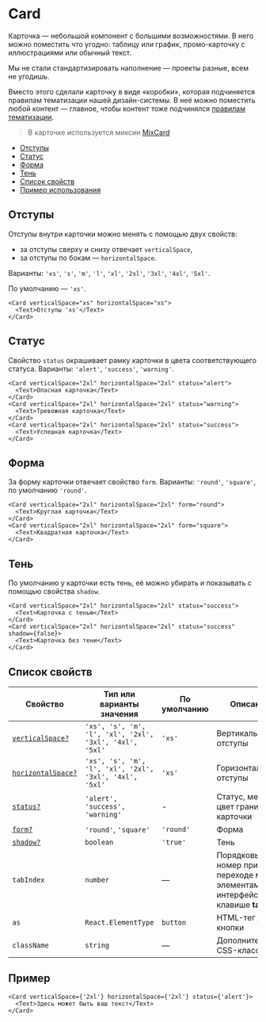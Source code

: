 

# Card

Карточка — небольшой компонент с большими возможностями. В него можно поместить что угодно:
таблицу или график, промо-карточку с иллюстрациями или обычный текст.

Мы не стали стандартизировать наполнение — проекты разные, всем не угодишь.

Вместо этого сделали карточку в виде «коробки», которая подчиняется правилам
тематизации нашей дизайн-системы. В неё можно поместить любой контент —
главное, чтобы контент тоже подчинялся [правилам тематизации](?path=/docs/thematization-what-are-themes--page).

> В карточке используется миксин [MixCard](?path=/docs/mixcard--page)

- [Отступы](#отступы)
- [Статус](#статус)
- [Форма](#форма)
- [Тень](#тень)
- [Список свойств](#список-свойств)
- [Пример использования](#пример)

## Отступы

Отступы внутри карточки можно менять с помощью двух свойств:

- за отступы сверху и снизу отвечает `verticalSpace`,
- за отступы по бокам — `horizontalSpace`.

Варианты:
`'xs'`, `'s'`, `'m'`, `'l'`, `'xl'`, `'2xl'`, `'3xl'`, `'4xl'`, `'5xl'`.

По умолчанию — `'xs'`.

```tsx
<Card verticalSpace="xs" horizontalSpace="xs">
  <Text>Отступы 'xs'</Text>
</Card>
```

<CardExampleSpace />

## Статус

Свойство `status` окрашивает рамку карточки в цвета соответствующего статуса. Варианты:
`'alert'`, `'success'`, `'warning'`.

```tsx
<Card verticalSpace="2xl" horizontalSpace="2xl" status="alert">
  <Text>Опасная карточка</Text>
</Card>
<Card verticalSpace="2xl" horizontalSpace="2xl" status="warning">
  <Text>Тревожная карточка</Text>
</Card>
<Card verticalSpace="2xl" horizontalSpace="2xl" status="success">
  <Text>Успешная карточка</Text>
</Card>
```

<CardExampleState />

## Форма

За форму карточки отвечает свойство `form`. Варианты:
`'round'`, `'square'`, по умолчанию `'round'`.

```tsx
<Card verticalSpace="2xl" horizontalSpace="2xl" form="round">
  <Text>Круглая карточка</Text>
</Card>
<Card verticalSpace="2xl" horizontalSpace="2xl" form="square">
  <Text>Квадратная карточка</Text>
</Card>
```

<CardExampleForm />

## Тень

По умолчанию у карточки есть тень, её можно убирать и показывать с помощью свойства `shadow`.

```tsx
<Card verticalSpace="2xl" horizontalSpace="2xl" status="success">
  <Text>Карточка с тенью</Text>
</Card>
<Card verticalSpace="2xl" horizontalSpace="2xl" status="success" shadow={false}>
  <Text>Карточка без тени</Text>
</Card>
```

<CardExampleShadow />

## Список свойств

| Свойство                       | Тип или варианты значения                               | По умолчанию | Описание                                                                     |
| ------------------------------ | ------------------------------------------------------- | ------------ | ---------------------------------------------------------------------------- |
| [`verticalSpace?`](#отступы)   | `'xs', 's', 'm', 'l', 'xl', '2xl', '3xl', '4xl', '5xl'` | `'xs'`       | Вертикальные отступы                                                         |
| [`horizontalSpace?`](#отступы) | `'xs', 's', 'm', 'l', 'xl', '2xl', '3xl', '4xl', '5xl'` | `'xs'`       | Горизонтальные отступы                                                       |
| [`status?`](#статус)           | `'alert', 'success', 'warning'`                         | -            | Статус, меняет цвет границ карточки                                          |
| [`form?`](#форма)              | `'round'`, `'square'`                                   | `'round'`    | Форма                                                                        |
| [`shadow?`](#тень)             | `boolean`                                               | `'true'`     | Тень                                                                         |
| `tabIndex`                     | `number`                                                | —            | Порядковый номер при переходе между элементами интерфейса по клавише **tab** |
| `as`                           | `React.ElementType`                                     | `button`     | HTML-тег для кнопки                                                          |
| `className`                    | `string`                                                | —            | Дополнительные CSS-классы                                                    |

## Пример

```tsx
<Card verticalSpace={'2xl'} horizontalSpace={'2xl'} status={'alert'}>
  <Text>Здесь может быть ваш текст</Text>
</Card>
```

<CardExample />
